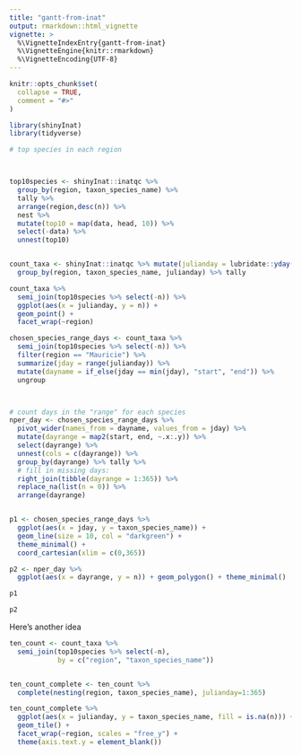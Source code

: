 ```yaml
---
title: "gantt-from-inat"
output: rmarkdown::html_vignette
vignette: >
  %\VignetteIndexEntry{gantt-from-inat}
  %\VignetteEngine{knitr::rmarkdown}
  %\VignetteEncoding{UTF-8}
---
```


```r
knitr::opts_chunk$set(
  collapse = TRUE,
  comment = "#>"
)
```

```r
library(shinyInat)
library(tidyverse)
```


```r
# top species in each region



top10species <- shinyInat::inatqc %>%
  group_by(region, taxon_species_name) %>%
  tally %>%
  arrange(region,desc(n)) %>%
  nest %>%
  mutate(top10 = map(data, head, 10)) %>%
  select(-data) %>%
  unnest(top10)


count_taxa <- shinyInat::inatqc %>% mutate(julianday = lubridate::yday(observed_on)) %>%
  group_by(region, taxon_species_name, julianday) %>% tally

count_taxa %>%
  semi_join(top10species %>% select(-n)) %>%
  ggplot(aes(x = julianday, y = n)) +
  geom_point() +
  facet_wrap(~region)

chosen_species_range_days <- count_taxa %>%
  semi_join(top10species %>% select(-n)) %>%
  filter(region == "Mauricie") %>%
  summarize(jday = range(julianday)) %>%
  mutate(dayname = if_else(jday == min(jday), "start", "end")) %>%
  ungroup



# count days in the "range" for each species
nper_day <- chosen_species_range_days %>%
  pivot_wider(names_from = dayname, values_from = jday) %>%
  mutate(dayrange = map2(start, end, ~.x:.y)) %>%
  select(dayrange) %>%
  unnest(cols = c(dayrange)) %>%
  group_by(dayrange) %>% tally %>%
  # fill in missing days:
  right_join(tibble(dayrange = 1:365)) %>%
  replace_na(list(n = 0)) %>%
  arrange(dayrange)



```



```r
p1 <- chosen_species_range_days %>%
  ggplot(aes(x = jday, y = taxon_species_name)) +
  geom_line(size = 10, col = "darkgreen") +
  theme_minimal() +
  coord_cartesian(xlim = c(0,365))

p2 <- nper_day %>%
  ggplot(aes(x = dayrange, y = n)) + geom_polygon() + theme_minimal()

p1
```

```r
p2
```


Here's another idea 

```r
ten_count <- count_taxa %>%
  semi_join(top10species %>% select(-n),
            by = c("region", "taxon_species_name")) 


ten_count_complete <- ten_count %>% 
  complete(nesting(region, taxon_species_name), julianday=1:365)

ten_count_complete %>% 
  ggplot(aes(x = julianday, y = taxon_species_name, fill = is.na(n))) + 
  geom_tile() + 
  facet_wrap(~region, scales = "free_y") + 
  theme(axis.text.y = element_blank())
```

